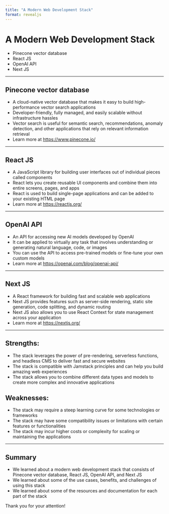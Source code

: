 ```yaml
---
title: "A Modern Web Development Stack"
format: revealjs
---
```


# A Modern Web Development Stack

- Pinecone vector database
- React JS
- OpenAI API
- Next JS

---

## Pinecone vector database

- A cloud-native vector database that makes it easy to build high-performance vector search applications
- Developer-friendly, fully managed, and easily scalable without infrastructure hassles
- Vector search is useful for semantic search, recommendations, anomaly detection, and other applications that rely on relevant information retrieval
- Learn more at [https://www.pinecone.io/](https://www.pinecone.io/)

---

## React JS

- A JavaScript library for building user interfaces out of individual pieces called components
- React lets you create reusable UI components and combine them into entire screens, pages, and apps
- React is used to build single-page applications and can be added to your existing HTML page
- Learn more at [https://reactjs.org/](https://reactjs.org/)

---

## OpenAI API

- An API for accessing new AI models developed by OpenAI
- It can be applied to virtually any task that involves understanding or generating natural language, code, or images
- You can use the API to access pre-trained models or fine-tune your own custom models
- Learn more at [https://openai.com/blog/openai-api/](https://openai.com/blog/openai-api/)

---

## Next JS

- A React framework for building fast and scalable web applications
- Next JS provides features such as server-side rendering, static site generation, code splitting, and dynamic routing
- Next JS also allows you to use React Context for state management across your application
- Learn more at [https://nextjs.org/](https://nextjs.org/)

---

## Strengths:

- The stack leverages the power of pre-rendering, serverless functions, and headless CMS to deliver fast and secure websites
- The stack is compatible with Jamstack principles and can help you build amazing web experiences
- The stack allows you to combine different data types and models to create more complex and innovative applications

## Weaknesses:

- The stack may require a steep learning curve for some technologies or frameworks
- The stack may have some compatibility issues or limitations with certain features or functionalities
- The stack may incur higher costs or complexity for scaling or maintaining the applications

---

## Summary

- We learned about a modern web development stack that consists of Pinecone vector database, React JS, OpenAI API, and Next JS
- We learned about some of the use cases, benefits, and challenges of using this stack
- We learned about some of the resources and documentation for each part of the stack

Thank you for your attention!
